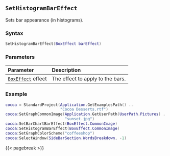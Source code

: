 ## `SetHistogramBarEffect`

Sets bar appearance (in histograms).

### Syntax {-}

``` .lua
SetHistogramBarEffect(BoxEffect barEffect)
```


### Parameters {-}

**Parameter** | **Description**
| :-- | :-- |
|[`BoxEffect`](#boxeffect) effect | The effect to apply to the bars. |

### Example {-}

``` .lua
cocoa = StandardProject(Application.GetExamplesPath() ..
                        "Cocoa Desserts.rtf")
cocoa:SetGraphCommonImage(Application.GetUserPath(UserPath.Pictures) ..
                          "sunset.jpg")
cocoa:SetBarChartBarEffect(BoxEffect.CommonImage)
cocoa:SetHistogramBarEffect(BoxEffect.CommonImage)
cocoa:SetGraphColorScheme("coffeeshop")
cocoa:SelectWindow(SideBarSection.WordsBreakdown, -1)
```


{{< pagebreak >}}